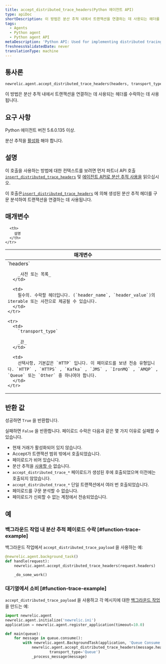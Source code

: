 ```yaml
---
title: accept_distributed_trace_headers(Python 에이전트 API)
type: apiDoc
shortDescription: 이 방법은 분산 추적 내에서 트랜잭션을 연결하는 데 사용되는 헤더를 수락하는 데 사용됩니다.
tags:
  - Agents
  - Python agent
  - Python agent API
metaDescription: 'Python API: Used for implementing distributed tracing.'
freshnessValidatedDate: never
translationType: machine
---
```


## 통사론

```py
newrelic.agent.accept_distributed_trace_headers(headers, transport_type='HTTP')
```

이 방법은 분산 추적 내에서 트랜잭션을 연결하는 데 사용되는 헤더를 수락하는 데 사용됩니다.

## 요구 사항

Python 에이전트 버전 5.6.0.135 이상.

분산 추적을 [활성화](/docs/enable-distributed-tracing#python) 해야 합니다.

## 설명

이 호출을 사용하는 방법에 대한 컨텍스트를 보려면 먼저 파트너 API 호출[`insert_distributed_trace_headers`](/docs/agents/python-agent/python-agent-api/insertdistributedtraceheaders-python-agent-api) 및 [에이전트 API로 분산 추적 사용을](/docs/enable-distributed-tracing#agent-apis) 읽으십시오.

이 호출은[`insert_distributed_trace_headers`](/docs/agents/python-agent/python-agent-api/insertdistributedtraceheaders-python-agent-api) 에 의해 생성된 분산 추적 헤더를 구문 분석하여 트랜잭션을 연결하는 데 사용됩니다.

## 매개변수

<table>
  <thead>
    <tr>
      <th width="25%">
        매개변수
      </th>

      <th>
        설명
      </th>
    </tr>
  </thead>

  <tbody>
    <tr>
      <td>
        `headers`

        _사전 또는 목록_
      </td>

      <td>
        필수의. 수락할 헤더입니다. (`header_name`, `header_value`)의 iterable 또는 사전으로 제공될 수 있습니다.
      </td>
    </tr>

    <tr>
      <td>
        `transport_type`

        _끈_
      </td>

      <td>
        선택사항, 기본값은 `HTTP` 입니다. 이 페이로드를 보낸 전송 유형입니다. `HTTP` , `HTTPS` , `Kafka` , `JMS` , `IronMQ` , `AMQP` , `Queue` 또는 `Other` 중 하나여야 합니다.
      </td>
    </tr>
  </tbody>
</table>

## 반환 값

성공하면 `True` 을 반환합니다.

실패하면 `False` 을 반환합니다. 페이로드 수락은 다음과 같은 몇 가지 이유로 실패할 수 있습니다.

* 현재 거래가 활성화되어 있지 않습니다.
* Accept가 트랜잭션 범위 밖에서 호출되었습니다.
* 페이로드가 비어 있습니다.
* 분산 추적을 [사용할 수](/docs/enable-distributed-tracing) 없습니다.
* `accept_distributed_trace_*` 페이로드가 생성된 후에 호출되었으며 이전에는 호출되지 않았습니다.
* `accept_distributed_trace_*` 단일 트랜잭션에서 여러 번 호출되었습니다.
* 페이로드를 구문 분석할 수 없습니다.
* 페이로드가 신뢰할 수 없는 계정에서 전송되었습니다.

## 예

### 백그라운드 작업 내 분산 추적 페이로드 수락 [#function-trace-example]

백그라운드 작업에서 `accept_distributed_trace_payload` 을 사용하는 예:

```py
@newrelic.agent.background_task()
def handle(request):
    newrelic.agent.accept_distributed_trace_headers(request.headers)

    _do_some_work()
```

### 대기열에서 소비 [#function-trace-example]

`accept_distributed_trace_payload` 을 사용하고 각 메시지에 대한 [백그라운드 작업](/docs/agents/python-agent/supported-features/python-background-tasks) 을 만드는 예:

```py
import newrelic.agent
newrelic.agent.initialize('newrelic.ini')
application = newrelic.agent.register_application(timeout=10.0)

def main(queue):
    for message in queue.consume():
        with newrelic.agent.BackgroundTask(application, 'Queue Consume'):
            newrelic.agent.accept_distributed_trace_headers(message.headers,
                    transport_type='Queue')
            _process_message(message)
```